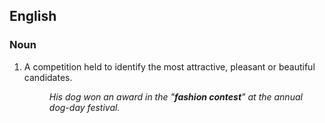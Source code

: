 ==English==

===Noun===
{{en-noun|sg=[[fashion]] [[contest]]}}

# A competition held to identify the most attractive, pleasant or beautiful candidates.
#: ''His dog won an award in the "'''fashion contest'''" at the annual dog-day festival.''